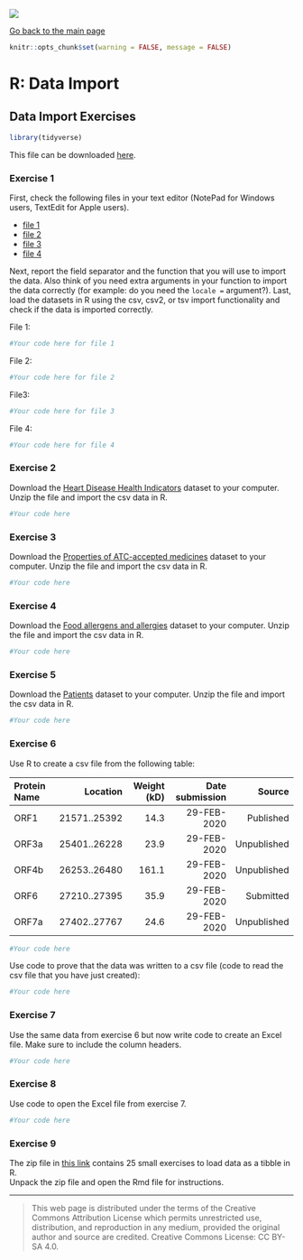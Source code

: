 ![](../hanze/hanze.png)

[Go back to the main page](../index.html)

```r
knitr::opts_chunk$set(warning = FALSE, message = FALSE) 
```

# R: Data Import


## Data Import Exercises

```r
library(tidyverse)
```

This file can be downloaded [here](./R_04_data_import_exercises.Rmd).


### Exercise 1

First, check the following files in your text editor (NotePad for Windows users, TextEdit for Apple users). 

- [file 1](./files_04_data_import_exercises/exercise01/fish_data_1.csv)  
- [file 2](./files_04_data_import_exercises/exercise01/fish_data_2.csv)  
- [file 3](./files_04_data_import_exercises/exercise01/fish_data_3.csv)  
- [file 4](./files_04_data_import_exercises/exercise01/fish_data_4.csv)  

Next, report the field separator and the function that you will use to import the data. Also think of you need extra arguments in your function to import the data correctly (for example: do you need the `locale =` argument?).
Last, load the datasets in R using the csv, csv2, or tsv import functionality and check if the data is imported correctly.

File 1:
```r
#Your code here for file 1
```

File 2:
```r
#Your code here for file 2
```

File3:
```r
#Your code here for file 3
```

File 4:
```r
#Your code here for file 4
```


### Exercise 2

Download the [Heart Disease Health Indicators](https://www.kaggle.com/datasets/alexteboul/heart-disease-health-indicators-dataset) dataset to your computer.
Unzip the file and import the csv data in R.

```r
#Your code here
```


### Exercise 3

Download the [Properties of ATC-accepted medicines](https://www.kaggle.com/datasets/tonibois/properties-of-atc-accepted-medicines) dataset to your computer.
Unzip the file and import the csv data in R.

```r
#Your code here
```


### Exercise 4

Download the [Food allergens and allergies](https://www.kaggle.com/datasets/boltcutters/food-allergens-and-allergies) dataset to your computer.
Unzip the file and import the csv data in R.

```r
#Your code here
```


### Exercise 5

Download the [Patients](https://www.kaggle.com/datasets/ouzkoca/patients) dataset to your computer.
Unzip the file and import the csv data in R.

```r
#Your code here
```


### Exercise 6

Use R to create a csv file from the following table:

|Protein Name |Location       |Weight (kD)|Date submission |Source       |
|:------------|--------------:|----------:|---------------:|------------:|
| ORF1        | 21571..25392  | 14.3      | 29-FEB-2020    | Published   |
| ORF3a       | 25401..26228  | 23.9      | 29-FEB-2020    | Unpublished |
| ORF4b       | 26253..26480  | 161.1     | 29-FEB-2020    | Unpublished |
| ORF6        | 27210..27395  | 35.9      | 29-FEB-2020    | Submitted   |
| ORF7a       | 27402..27767  | 24.6      | 29-FEB-2020    | Unpublished |


```r
#Your code here
```

Use code to prove that the data was written to a csv file (code to read the csv file that you have just created):

```r
#Your code here
```

### Exercise 7

Use the same data from exercise 6 but now write code to create an Excel file. Make sure to include the column headers.

```r
#Your code here
```


### Exercise 8

Use code to open the Excel file from exercise 7.

```r
#Your code here
```


### Exercise 9

The zip file in [this link](./files_04_data_import_exercises/exercise09/read_data_empty.zip) contains 25 small exercises to load data as a tibble in R.  
Unpack the zip file and open the Rmd file for instructions.  

---


>This web page is distributed under the terms of the Creative Commons Attribution License which permits unrestricted use, distribution, and reproduction in any medium, provided the original author and source are credited.
>Creative Commons License: CC BY-SA 4.0.

